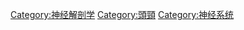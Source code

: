 {{Commonscat|Central nervous system}}

[[Category:神经解剖学|Category:神经解剖学]]
[[Category:頭頸|Category:頭頸]]
[[Category:神经系统|Category:神经系统]]